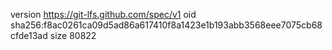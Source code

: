 version https://git-lfs.github.com/spec/v1
oid sha256:f8ac0261ca09d5ad86a617410f8a1423e1b193abb3568eee7075cb68cfde13ad
size 80822
